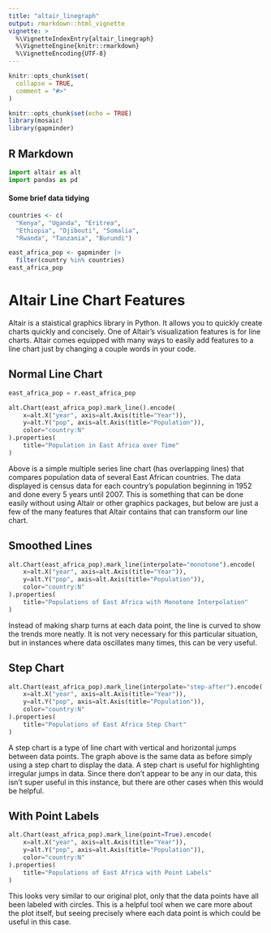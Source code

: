 ```yaml
---
title: "altair_linegraph"
output: rmarkdown::html_vignette
vignette: >
  %\VignetteIndexEntry{altair_linegraph}
  %\VignetteEngine{knitr::rmarkdown}
  %\VignetteEncoding{UTF-8}
---
```


```r
knitr::opts_chunk$set(
  collapse = TRUE,
  comment = "#>"
)
```

```r
knitr::opts_chunk$set(echo = TRUE)
library(mosaic)
library(gapminder)
```

## R Markdown

```python
import altair as alt
import pandas as pd
```

#### Some brief data tidying

```r
countries <- c(
  "Kenya", "Uganda", "Eritrea",
  "Ethiopia", "Djibouti", "Somalia",
  "Rwanda", "Tanzania", "Burundi")

east_africa_pop <- gapminder |>
  filter(country %in% countries)
east_africa_pop
```

# Altair Line Chart Features

Altair is a staistical graphics library in Python. It allows you to quickly create charts quickly and concisely. One of Altair's visualization features is for line charts. Altair comes equipped with many ways to easily add features to a line chart just by changing a couple words in your code.

## Normal Line Chart

```python
east_africa_pop = r.east_africa_pop

alt.Chart(east_africa_pop).mark_line().encode(
    x=alt.X("year", axis=alt.Axis(title="Year")),
    y=alt.Y("pop", axis=alt.Axis(title="Population")),
    color="country:N"
).properties(
    title="Population in East Africa over Time"
)
```

Above is a simple multiple series line chart (has overlapping lines) that compares population data of several East African countries. The data displayed is census data for each country's population beginning in 1952 and done every 5 years until 2007. This is something that can be done easily without using Altair or other graphics packages, but below are just a few of the many features that Altair contains that can transform our line chart.

## Smoothed Lines

```python
alt.Chart(east_africa_pop).mark_line(interpolate="monotone").encode(
    x=alt.X("year", axis=alt.Axis(title="Year")),
    y=alt.Y("pop", axis=alt.Axis(title="Population")),
    color="country:N"
).properties(
    title="Populations of East Africa with Monotone Interpolation"
)
```

Instead of making sharp turns at each data point, the line is curved to show the trends more neatly. It is not very necessary for this particular situation, but in instances where data oscillates many times, this can be very useful.

## Step Chart

```python
alt.Chart(east_africa_pop).mark_line(interpolate="step-after").encode(
    x=alt.X("year", axis=alt.Axis(title="Year")),
    y=alt.Y("pop", axis=alt.Axis(title="Population")),
    color="country:N"
).properties(
    title="Populations of East Africa Step Chart"
)
```

A step chart is a type of line chart with vertical and horizontal jumps between data points. The graph above is the same data as before simply using a step chart to display the data. A step chart is useful for highlighting irregular jumps in data. Since there don't appear to be any in our data, this isn't super useful in this instance, but there are other cases when this would be helpful.

## With Point Labels

```python
alt.Chart(east_africa_pop).mark_line(point=True).encode(
    x=alt.X("year", axis=alt.Axis(title="Year")),
    y=alt.Y("pop", axis=alt.Axis(title="Population")),
    color="country:N"
).properties(
    title="Populations of East Africa with Point Labels"
)
```

This looks very similar to our original plot, only that the data points have all been labeled with circles. This is a helpful tool when we care more about the plot itself, but seeing precisely where each data point is which could be useful in this case.
